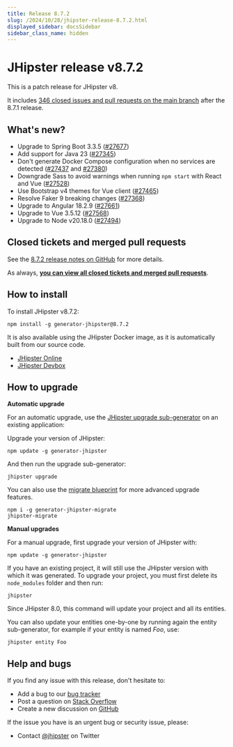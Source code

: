 ```yaml
---
title: Release 8.7.2
slug: /2024/10/28/jhipster-release-8.7.2.html
displayed_sidebar: docsSidebar
sidebar_class_name: hidden
---
```


# JHipster release v8.7.2

This is a patch release for JHipster v8.

It includes [346 closed issues and pull requests on the main branch](https://github.com/jhipster/generator-jhipster/issues?q=is:closed+milestone:8.7.2) after the 8.7.1 release.

## What's new?

* Upgrade to Spring Boot 3.3.5 ([#27677](https://github.com/jhipster/generator-jhipster/pull/27677))
* Add support for Java 23 ([#27345](https://github.com/jhipster/generator-jhipster/pull/27345))
* Don't generate Docker Compose configuration when no services are detected ([#27437](https://github.com/jhipster/generator-jhipster/pull/27437) and [#27380](https://github.com/jhipster/generator-jhipster/pull/27380))
* Downgrade Sass to avoid warnings when running `npm start` with React and Vue ([#27528](https://github.com/jhipster/generator-jhipster/pull/27528))
* Use Bootstrap v4 themes for Vue client ([#27465](https://github.com/jhipster/generator-jhipster/pull/27465))
* Resolve Faker 9 breaking changes ([#27368](https://github.com/jhipster/generator-jhipster/pull/27368))
* Upgrade to Angular 18.2.9 ([#27661](https://github.com/jhipster/generator-jhipster/pull/27661))
* Upgrade to Vue 3.5.12 ([#27568](https://github.com/jhipster/generator-jhipster/pull/27568))
* Upgrade to Node v20.18.0 ([#27494](https://github.com/jhipster/generator-jhipster/pull/27494))

## Closed tickets and merged pull requests

See the [8.7.2 release notes on GitHub](https://github.com/jhipster/generator-jhipster/releases/tag/v8.7.2) for more details.

As always, **[you can view all closed tickets and merged pull requests](https://github.com/jhipster/generator-jhipster/issues?q=is:closed+milestone:8.7.2)**.

## How to install

To install JHipster v8.7.2:

```
npm install -g generator-jhipster@8.7.2
```

It is also available using the JHipster Docker image, as it is automatically built from our source code.

- [JHipster Online](https://start.jhipster.tech)
- [JHipster Devbox](https://github.com/jhipster/jhipster-devbox)

## How to upgrade

**Automatic upgrade**

For an automatic upgrade, use the [JHipster upgrade sub-generator](/upgrading-an-application/) on an existing application:

Upgrade your version of JHipster:

```
npm update -g generator-jhipster
```

And then run the upgrade sub-generator:

```
jhipster upgrade
```

You can also use the [migrate blueprint](https://github.com/jhipster/generator-jhipster-migrate) for more advanced upgrade features.

```
npm i -g generator-jhipster-migrate
jhipster-migrate
```

**Manual upgrades**

For a manual upgrade, first upgrade your version of JHipster with:

```
npm update -g generator-jhipster
```

If you have an existing project, it will still use the JHipster version with which it was generated.
To upgrade your project, you must first delete its `node_modules` folder and then run:

```
jhipster
```

Since JHipster 8.0, this command will update your project and all its entities.

You can also update your entities one-by-one by running again the entity sub-generator, for example if your entity is named _Foo_, use:

```
jhipster entity Foo
```

## Help and bugs

If you find any issue with this release, don't hesitate to:

- Add a bug to our [bug tracker](https://github.com/jhipster/generator-jhipster/issues?state=open)
- Post a question on [Stack Overflow](http://stackoverflow.com/tags/jhipster/info)
- Create a new discussion on [GitHub](https://github.com/jhipster/generator-jhipster/discussions)

If the issue you have is an urgent bug or security issue, please:

- Contact [@jhipster](https://twitter.com/jhipster) on Twitter
